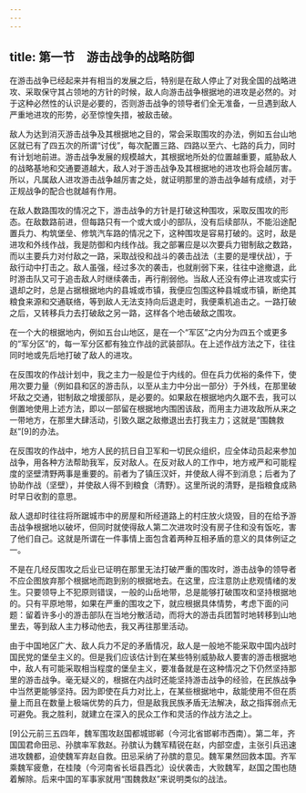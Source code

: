 ```yaml
---
---
---
```

title: 第一节　游击战争的战略防御
---




在游击战争已经起来并有相当的发展之后，特别是在敌人停止了对我全国的战略进攻、采取保守其占领地的方针的时候，敌人向游击战争根据地的进攻是必然的。对于这种必然性的认识是必要的，否则游击战争的领导者们全无准备，一旦遇到敌人严重地进攻的形势，必至惊惶失措，被敌击破。

敌人为达到消灭游击战争及其根据地之目的，常会采取围攻的办法，例如五台山地区就已有了四五次的所谓“讨伐”，每次配置三路、四路以至六、七路的兵力，同时有计划地前进。游击战争发展的规模越大，其根据地所处的位置越重要，威胁敌人的战略基地和交通要道越大，敌人对于游击战争及其根据地的进攻也将会越厉害。所以，凡属敌人进攻游击战争越厉害之处，就证明那里的游击战争越有成绩，对于正规战争的配合也就越有作用。

在敌人数路围攻的情况之下，游击战争的方针是打破这种围攻，采取反围攻的形态。在敌数路前进，但每路只有一个或大或小的部队，没有后续部队，不能沿途配置兵力、构筑堡垒、修筑汽车路的情况之下，这种围攻是容易打破的。这时，敌是进攻和外线作战，我是防御和内线作战。我之部署应是以次要兵力钳制敌之数路，而以主要兵力对付敌之一路，采取战役和战斗的袭击战法（主要的是埋伏战），于敌行动中打击之。敌人虽强，经过多次的袭击，也就削弱下来，往往中途撤退，此时游击队又可于追击敌人时继续袭击，再行削弱他。当敌人还没有停止进攻或实行退却之时，总是占据根据地内的县城或市镇，我便应包围这种县城或市镇，断绝其粮食来源和交通联络，等到敌人无法支持向后退走时，我便乘机追击之。一路打破之后，又转移兵力去打破敌之另一路，这样各个地击破敌之围攻。

在一个大的根据地内，例如五台山地区，是在一个“军区”之内分为四五个或更多的“军分区”的，每一军分区都有独立作战的武装部队。在上述作战方法之下，往往同时地或先后地打破了敌人的进攻。

在反围攻的作战计划中，我之主力一般是位于内线的。但在兵力优裕的条件下，使用次要力量（例如县和区的游击队，以至从主力中分出一部分）于外线，在那里破坏敌之交通，钳制敌之增援部队，是必要的。如果敌在根据地内久踞不去，我可以倒置地使用上述方法，即以一部留在根据地内围困该敌，而用主力进攻敌所从来之一带地方，在那里大肆活动，引致久踞之敌撤退出去打我主力；这就是“围魏救赵”[9]的办法。

在反围攻的作战中，地方人民的抗日自卫军和一切民众组织，应全体动员起来参加战争，用各种方法帮助我军，反对敌人。在反对敌人的工作中，地方戒严和可能程度的坚壁清野两事是重要的。前者为了镇压汉奸，并使敌人得不到消息；后者为了协助作战（坚壁），并使敌人得不到粮食（清野）。这里所说的清野，是指粮食成熟时早日收割的意思。

敌人退却时往往将所踞城市中的房屋和所经道路上的村庄放火烧毁，目的在给予游击战争根据地以破坏，但同时就使得敌人第二次进攻时没有房子住和没有饭吃，害了他们自己。这就是所谓在一件事情上面包含着两种互相矛盾的意义的具体例证之一。

不是在几经反围攻之后业已证明在那里无法打破严重的围攻时，游击战争的领导者不应企图放弃那个根据地而跑到别的根据地去。在这里，应注意防止悲观情绪的发生。只要领导上不犯原则错误，一般的山岳地带，总是能够打破围攻和坚持根据地的。只有平原地带，如果在严重的围攻之下，就应根据具体情势，考虑下面的问题：留着许多小的游击部队在当地分散活动，而将大的游击兵团暂时地转移到山地里去，等到敌人主力移动他去，我又再往那里活动。

由于中国地区广大、敌人兵力不足的矛盾情况，敌人是一般地不能采取中国内战时国民党的堡垒主义的。但是我们应该估计到在某些特别威胁敌人要害的游击根据地中，敌人有可能采取相当程度的堡垒主义，要准备就是在这种情况之下仍然坚持那里的游击战争。毫无疑义的，根据在内战时还能坚持游击战争的经验，在民族战争中当然更能够坚持。因为即使在兵力对比上，在某些根据地中，敌能使用不但在质量上而且在数量上极端优势的兵力，但是敌我民族矛盾无法解决，敌之指挥弱点无可避免。我之胜利，就建立在深入的民众工作和灵活的作战方法之上。



[9]公元前三五四年，魏军围攻赵国都城邯郸（今河北省邯郸市西南）。第二年，齐国国君命田忌、孙膑率军救赵。孙膑认为魏军精锐在赵，内部空虚，主张引兵迅速进攻魏都，迫使魏军弃赵自救。田忌采纳了孙膑的意见。魏军果然回救本国。齐军乘魏军疲惫，在桂陵（今河南省长垣县西北）设伏袭击，大败魏军，赵国之围也随着解除。后来中国的军事家就用“围魏救赵”来说明类似的战法。